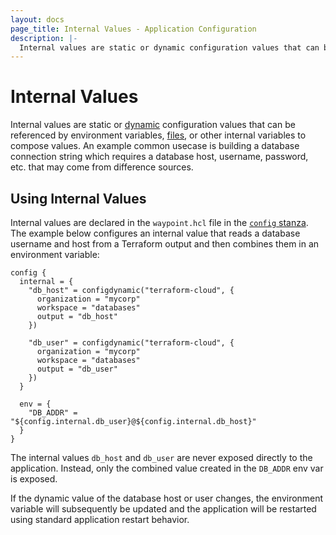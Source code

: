 ```yaml
---
layout: docs
page_title: Internal Values - Application Configuration
description: |-
  Internal values are static or dynamic configuration values that can be referenced by environment variables or files to compose values.
---
```


# Internal Values

Internal values are static or [dynamic](/docs/app-config/dynamic)
configuration values that can be referenced by environment variables,
[files](/docs/app-config/files), or other internal variables to compose
values. An example common usecase is building a database connection string
which requires a database host, username, password, etc. that may come from difference sources.

## Using Internal Values

Internal values are declared in the `waypoint.hcl` file in the
[`config` stanza](/docs/waypoint-hcl/config). The example below configures
an internal value that reads a database username and host from a Terraform
output and then combines them in an environment variable:

```hcl
config {
  internal = {
    "db_host" = configdynamic("terraform-cloud", {
      organization = "mycorp"
      workspace = "databases"
      output = "db_host"
    })

    "db_user" = configdynamic("terraform-cloud", {
      organization = "mycorp"
      workspace = "databases"
      output = "db_user"
    })
  }

  env = {
    "DB_ADDR" = "${config.internal.db_user}@${config.internal.db_host}"
  }
}
```

The internal values `db_host` and `db_user` are never exposed directly
to the application. Instead, only the combined value created in the
`DB_ADDR` env var is exposed.

If the dynamic value of the database host or user changes, the environment
variable will subsequently be updated and the application will be restarted
using standard application restart behavior.
